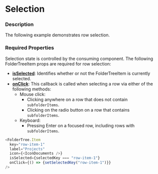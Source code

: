 
# Selection

### Description

The following example demonstrates row selection.

### Required Properties

Selection state is controlled by the consuming component.
The following FolderTreeItem props are required for row selection:
* **[isSelected](../about#foldertreeitem-props-table)**: Identifies whether or not the FolderTreeItem is currently selected. 
* **[onClick](../about#foldertreeitem-props-table)**: This callback is called when selecting a row via either of the following methods:
  * Mouse click:
    * Clicking anywhere on a row that does not contain `subfolderItems`.
    * Clicking on the radio button on a row that contains `subfolderItems`.
  * Keyboard:
    * Pressing Enter on a focused row, including rows with `subfolderItems`.

```js
<FolderTree.Item
  key="row-item-1"
  label="Projects"
  icon={<IconDocuments />}
  isSelected={selectedKey === "row-item-1"}
  onClick={() => {setSelectedKey("row-item-1")}}
/>
```

<BasicFolderTree />

